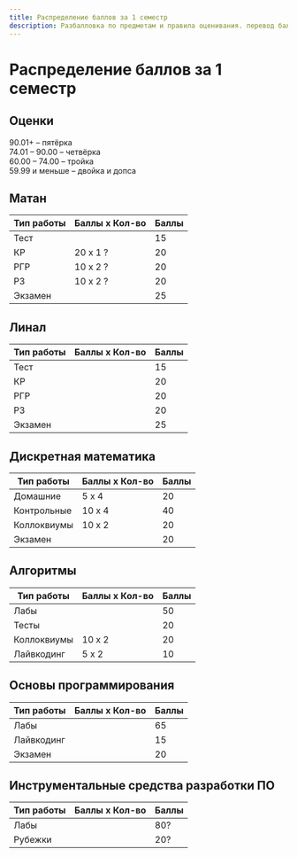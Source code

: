 ```yaml
---
title: Распределение баллов за 1 семестр
description: Разбалловка по предметам и правила оценивания. перевод баллов в оценки за 1 семестр
---
```



<BackButton title="Назад" to="/archive/semester/1"/>

# Распределение баллов за 1 семестр

## Оценки
90.01+ – пятёрка <br />
74.01 – 90.00 – четвёрка <br />
60.00 – 74.00 – тройка <br />
59.99 и меньше – двойка и допса <br />

## Матан
| Тип работы | Баллы x Кол-во | Баллы |
|------------|----------------|-------|
| Тест       |                |   15  |
| КР         | 20 x 1 ?       |   20  |
| РГР        | 10 x 2 ?       |   20  |
| РЗ         | 10 x 2 ?       |   20  |
| Экзамен    |                |   25  |

## Линал
| Тип работы | Баллы x Кол-во | Баллы |
|------------|----------------|-------|
| Тест       |                |   15  |
| КР         |                |   20  |
| РГР        |                |   20  |
| РЗ         |                |   20  |
| Экзамен    |                |   25  |

## Дискретная математика
| Тип работы  | Баллы x Кол-во | Баллы |
|-------------|----------------|-------|
| Домашние    | 5 x 4          | 20    |
| Контрольные | 10 x 4         |   40  |
| Коллоквиумы | 10 x 2         |   20  |
| Экзамен     |                | 20    |

## Алгоритмы
| Тип работы  | Баллы x Кол-во | Баллы |
|-------------|----------------|-------|
| Лабы        |                |   50  |
| Тесты       |                |   20  |
| Коллоквиумы | 10 x 2         |   20  |
| Лайвкодинг  | 5 x 2          |   10  |

## Основы программирования
| Тип работы | Баллы x Кол-во | Баллы |
|------------|----------------|-------|
| Лабы       |                |   65  |
| Лайвкодинг |                |   15  |
| Экзамен    |                |   20  |

## Инструментальные средства разработки ПО
| Тип работы | Баллы x Кол-во | Баллы |
|------------|----------------|-------|
| Лабы       |                |  80?  |
| Рубежки    |                |  20?  |
